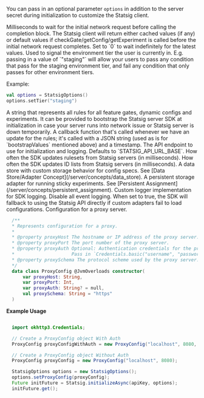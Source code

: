 
You can pass in an optional parameter `options` in addition to the server secret during initialization to customize the Statsig client.

<ResponseField name="initTimeoutMs" type="double" default="3000">
  Milliseconds to wait for the initial network request before calling the completion block. The Statsig client will return either cached values (if any) or default values if checkGate/getConfig/getExperiment is called before the initial network request completes. Set to `0` to wait indefinitely for the latest values.
</ResponseField>

<ResponseField name="environment tier" type="string" default="null">
  Used to signal the environment tier the user is currently in. E.g. passing in a value of `"staging"` will allow your users to pass any condition that pass for the staging environment tier, and fail any condition that only passes for other environment tiers.
  
  Example:
  ```kotlin
  val options = StatsigOptions()
  options.setTier("staging")
  ```
</ResponseField>

<ResponseField name="bootstrapValues" type="string?" default="null">
  A string that represents all rules for all feature gates, dynamic configs and experiments. It can be provided to bootstrap the Statsig server SDK at initialization in case your server runs into network issue or Statsig server is down temporarily.
</ResponseField>

<ResponseField name="rulesUpdatedCallback" type="((rules: String) -> Unit)?" default="null">
  A callback function that's called whenever we have an update for the rules; it's called with a JSON string (used as is for `bootstrapValues` mentioned above) and a timestamp.
</ResponseField>

<ResponseField name="localMode" type="boolean" default="false">
  <LocalModeSnippet type="server" />
</ResponseField>

<ResponseField name="api" type="String?" default="null">
  The API endpoint to use for initialization and logging. Defaults to `STATSIG_API_URL_BASE`.
</ResponseField>

<ResponseField name="rulesetsSyncIntervalMs" type="Long" default="10000">
  How often the SDK updates rulesets from Statsig servers (in milliseconds).
</ResponseField>

<ResponseField name="idListsSyncIntervalMs" type="Long" default="60000">
  How often the SDK updates ID lists from Statsig servers (in milliseconds).
</ResponseField>

<ResponseField name="dataStore" type="IDataStore">
  A data store with custom storage behavior for config specs. See [Data Store/Adapter Concept](/server/concepts/data_store).
</ResponseField>

<ResponseField name="userPersistentStorage" type="IUserPersistentStorage" default="null">
  A persistent storage adapter for running sticky experiments. See [Persistent Assignment](/server/concepts/persistent_assignment).
</ResponseField>

<ResponseField name="customLogger" type="LoggerInterface">
  Custom logger implementation for SDK logging.
</ResponseField>

<ResponseField name="disableAllLogging" type="Boolean" default="false">
  Disable all event logging.
</ResponseField>

<ResponseField name="fallbackToStatsigAPI" type="Boolean" default="false">
  When set to true, the SDK will fallback to using the Statsig API directly if custom adapters fail to load configurations.
</ResponseField>

<ResponseField name="proxyConfig" type="ProxyConfig">
  Configuration for a proxy server.
</ResponseField>
  
  ```kotlin
    /**
    * Represents configuration for a proxy.
    *
    * @property proxyHost The hostname or IP address of the proxy server.
    * @property proxyPort The port number of the proxy server.
    * @property proxyAuth Optional: Authentication credentials for the proxy server. 
    *                     Pass in `Credentials.basic("username", "password")`.
    * @property proxySchema The protocol scheme used by the proxy server. Defaults to "https".
    */
    data class ProxyConfig @JvmOverloads constructor(
        var proxyHost: String,
        var proxyPort: Int,
        var proxyAuth: String? = null,
        val proxySchema: String = "https"
    )
  
  ```

  **Example Usage**
  
  ```java

    import okhttp3.Credentials;

    // Create a ProxyConfig object With Auth
    ProxyConfig proxyConfigWithAuth = new ProxyConfig("localhost", 8080, Credentials.basic("username", "password"), "https");

    // Create a ProxyConfig object Without Auth
    ProxyConfig proxyConfig = new ProxyConfig("localhost", 8080);

    StatsigOptions options = new StatsigOptions();
    options.setProxyConfig(proxyConfig);
    Future initFuture = Statsig.initializeAsync(apiKey, options);
    initFuture.get();
  
